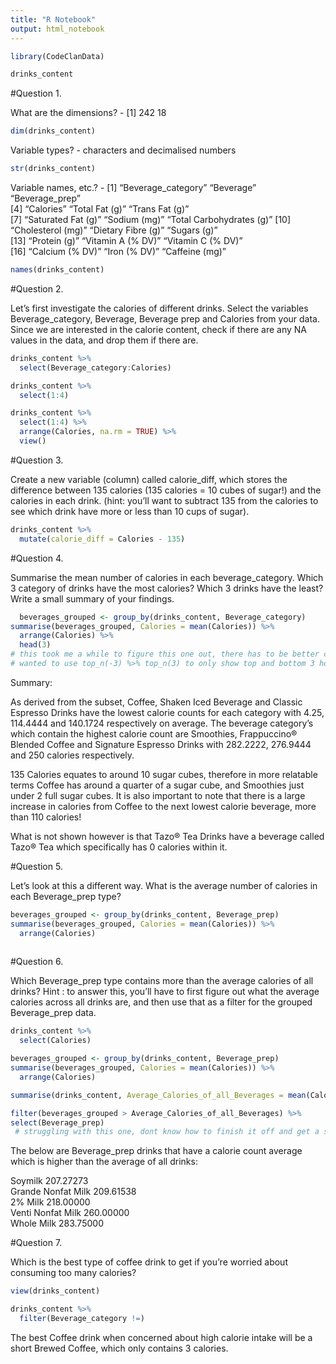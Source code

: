 ```yaml
---
title: "R Notebook"
output: html_notebook
---
```



```r
library(CodeClanData)
```

```r
drinks_content
```

#Question 1.

What are the dimensions? 
- [1] 242  18
```r
dim(drinks_content)
```
Variable types?
- <chr> characters and <dbl> decimalised numbers
```r
str(drinks_content)
```
Variable names, etc.?
- [1] "Beverage_category"       "Beverage"                "Beverage_prep"          
 [4] "Calories"                "Total Fat (g)"           "Trans Fat (g)"          
 [7] "Saturated Fat (g)"       "Sodium (mg)"             "Total Carbohydrates (g)"
[10] "Cholesterol (mg)"        "Dietary Fibre (g)"       "Sugars (g)"             
[13] "Protein (g)"             "Vitamin A (% DV)"        "Vitamin C (% DV)"       
[16] "Calcium (% DV)"          "Iron (% DV)"             "Caffeine (mg)"          
```r
names(drinks_content)
```

#Question 2.

Let’s first investigate the calories of different drinks. Select the variables Beverage_category, Beverage, Beverage prep and Calories from your data. Since we are interested in the calorie content, check if there are any NA values in the data, and drop them if there are.
```r
drinks_content %>% 
  select(Beverage_category:Calories)
```

```r
drinks_content %>% 
  select(1:4)
```

```r
drinks_content %>% 
  select(1:4) %>%
  arrange(Calories, na.rm = TRUE) %>% 
  view()
```

#Question 3.

Create a new variable (column) called calorie_diff, which stores the difference between 135 calories (135 calories = 10 cubes of sugar!) and the calories in each drink. (hint: you’ll want to subtract 135 from the calories to see which drink have more or less than 10 cups of sugar).

```r
drinks_content %>% 
  mutate(calorie_diff = Calories - 135)
```

#Question 4.

Summarise the mean number of calories in each beverage_category. Which 3 category of drinks have the most calories? Which 3 drinks have the least? Write a small summary of your findings.

```r
  beverages_grouped <- group_by(drinks_content, Beverage_category)
summarise(beverages_grouped, Calories = mean(Calories)) %>% 
  arrange(Calories) %>% 
  head(3)
# this took me a while to figure this one out, there has to be better code?
# wanted to use top_n(-3) %>% top_n(3) to only show top and bottom 3 however could not achieve?
```

Summary:

As derived from the subset, Coffee, Shaken Iced Beverage and Classic Espresso Drinks have the lowest calorie counts for each category with 4.25, 114.4444 and 140.1724 respectively on average. 
The beverage category's which contain the highest calorie count are Smoothies, Frappuccino® Blended Coffee and Signature Espresso Drinks with 282.2222, 276.9444 and 250 calories respectively.

135 Calories equates to around 10 sugar cubes, therefore in more relatable terms Coffee has around a quarter of a sugar cube, and Smoothies just under 2 full sugar cubes. It is also important to note that there is a large increase in calories from Coffee to the next lowest calorie beverage, more than 110 calories! 

What is not shown however is that Tazo® Tea Drinks have a beverage called Tazo® Tea which specifically has 0 calories within it.

#Question 5.

Let’s look at this a different way. What is the average number of calories in each Beverage_prep type?

```r
beverages_grouped <- group_by(drinks_content, Beverage_prep)
summarise(beverages_grouped, Calories = mean(Calories)) %>% 
  arrange(Calories)
  
```

#Question 6.

Which Beverage_prep type contains more than the average calories of all drinks?
Hint
: to answer this, you’ll have to first figure out what the average calories across all drinks are, and then use that as a filter for the grouped Beverage_prep data.

```r
drinks_content %>% 
  select(Calories)
```

```r
beverages_grouped <- group_by(drinks_content, Beverage_prep)
summarise(beverages_grouped, Calories = mean(Calories)) %>% 
  arrange(Calories)

summarise(drinks_content, Average_Calories_of_all_Beverages = mean(Calories))

filter(beverages_grouped > Average_Calories_of_all_Beverages) %>%
select(Beverage_prep)
 # struggling with this one, dont know how to finish it off and get a summary of Beverage_prep > 193.8719 ?? or to assign the mean function of calories to a variable?
```

The below are Beverage_prep drinks that have a calorie count average which is higher than the average of all drinks:

Soymilk	                207.27273			
Grande Nonfat Milk	    209.61538	
2% Milk	                218.00000			
Venti Nonfat Milk	      260.00000			
Whole Milk	            283.75000	



#Question 7.

Which is the best type of coffee drink to get if you’re worried about consuming too many calories?

```r
view(drinks_content)
```

```r
drinks_content %>% 
  filter(Beverage_category !=)
```

The best Coffee drink when concerned about high calorie intake will be a short Brewed Coffee, which only contains 3 calories.